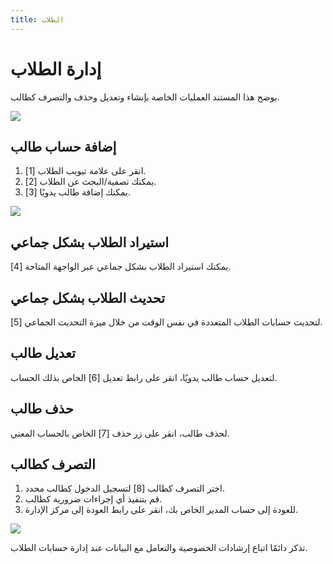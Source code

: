 ---
title: الطلاب
---


# إدارة الطلاب

يوضح هذا المستند العمليات الخاصة بإنشاء وتعديل وحذف والتصرف كطالب.

![](/ar/img/ulearning/admin/student_management.jpg)

## إضافة حساب طالب

1. انقر على علامة تبويب الطلاب [1].
2. يمكنك تصفية/البحث عن الطلاب [2].
3. يمكنك إضافة طالب يدويًا [3].

![](/ar/img/ulearning/admin/Add_student_manually.jpg)

## استيراد الطلاب بشكل جماعي
يمكنك استيراد الطلاب بشكل جماعي عبر الواجهة المتاحة [4].

## تحديث الطلاب بشكل جماعي
لتحديث حسابات الطلاب المتعددة في نفس الوقت من خلال ميزة التحديث الجماعي [5].

## تعديل طالب
لتعديل حساب طالب يدويًا، انقر على رابط تعديل [6] الخاص بذلك الحساب.
 
## حذف طالب
لحذف طالب، انقر على زر حذف [7] الخاص بالحساب المعني.

## التصرف كطالب
1. اختر التصرف كطالب [8]  لتسجيل الدخول كطالب محدد.
2. قم بتنفيذ أي إجراءات ضرورية كطالب.
3. للعودة إلى حساب المدير الخاص بك، انقر على رابط العودة إلى مركز الإدارة.

![](/ar/img/ulearning/admin/Act_as_student.jpg)

<Callout type="info" emoji="ℹ️"> 
    تذكر دائمًا اتباع إرشادات الخصوصية والتعامل مع البيانات عند إدارة حسابات الطلاب.
</Callout>